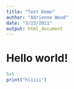 ```yaml
---
title: "Test Demo"
author: "Adrienne Wood"
date: "3/23/2021"
output: html_document
---
```

# Hello world!

```r
5+5
print("hiiiii")
```
